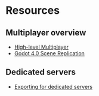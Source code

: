 # Resources

## Multiplayer overview

- [High-level Multiplayer](https://docs.godotengine.org/en/stable/tutorials/networking/high_level_multiplayer.html)
- [Godot 4.0 Scene Replication](https://godotengine.org/article/multiplayer-in-godot-4-0-scene-replication/)

## Dedicated servers 
- [Exporting for dedicated servers](https://docs.godotengine.org/en/stable/tutorials/export/exporting_for_dedicated_servers.html#doc-exporting-for-dedicated-servers)